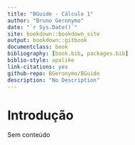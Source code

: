```yaml
--- 
title: "BGuide - Cálculo 1"
author: "Bruno Geronymo"
date: "`r Sys.Date()`"
site: bookdown::bookdown_site
output: bookdown::gitbook
documentclass: book
bibliography: [book.bib, packages.bib]
biblio-style: apalike
link-citations: yes
github-repo: BGeronymo/BGuide
description: "No Description"
---
```


# Introdução  {#intro}

Sem conteúdo
